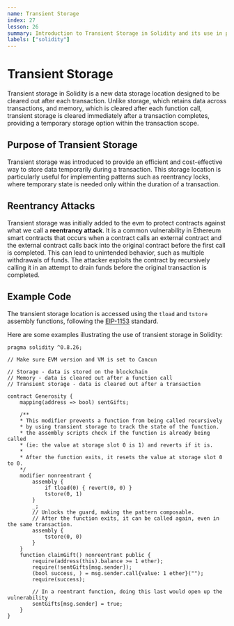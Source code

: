 ```yaml
---
name: Transient Storage
index: 27
lesson: 26
summary: Introduction to Transient Storage in Solidity and its use in preventing reentrancy attacks
labels: ["solidity"]
---
```


# Transient Storage

Transient storage in Solidity is a new data storage location designed to be cleared out after each transaction. Unlike storage, which retains data across transactions, and memory, which is cleared after each function call, transient storage is cleared immediately after a transaction completes, providing a temporary storage option within the transaction scope.

## Purpose of Transient Storage

Transient storage was introduced to provide an efficient and cost-effective way to store data temporarily during a transaction. This storage location is particularly useful for implementing patterns such as reentrancy locks, where temporary state is needed only within the duration of a transaction.

## Reentrancy Attacks

Transient storage was initially added to the evm to protect contracts against what we call a **reentrancy attack**. It is a common vulnerability in Ethereum smart contracts that occurs when a contract calls an external contract and the external contract calls back into the original contract before the first call is completed. This can lead to unintended behavior, such as multiple withdrawals of funds. The attacker exploits the contract by recursively calling it in an attempt to drain funds before the original transaction is completed.

## Example Code

The transient storage location is accessed using the `tload` and `tstore` assembly functions, following the [EIP-1153](https://eips.ethereum.org/EIPS/eip-1153) standard.

Here are some examples illustrating the use of transient storage in Solidity:

```solidity
pragma solidity ^0.8.26;

// Make sure EVM version and VM is set to Cancun

// Storage - data is stored on the blockchain
// Memory - data is cleared out after a function call
// Transient storage - data is cleared out after a transaction

contract Generosity {
    mapping(address => bool) sentGifts;

    /**
    * This modifier prevents a function from being called recursively
    * by using transient storage to track the state of the function.
    * the assembly scripts check if the function is already being called
    * (ie: the value at storage slot 0 is 1) and reverts if it is.
    * 
    * After the function exits, it resets the value at storage slot 0 to 0.
    */
    modifier nonreentrant {
        assembly {
            if tload(0) { revert(0, 0) }
            tstore(0, 1)
        }
        _;
        // Unlocks the guard, making the pattern composable.
        // After the function exits, it can be called again, even in the same transaction.
        assembly {
            tstore(0, 0)
        }
    }
    function claimGift() nonreentrant public {
        require(address(this).balance >= 1 ether);
        require(!sentGifts[msg.sender]);
        (bool success, ) = msg.sender.call{value: 1 ether}("");
        require(success);

        // In a reentrant function, doing this last would open up the vulnerability
        sentGifts[msg.sender] = true;
    }
}
```
